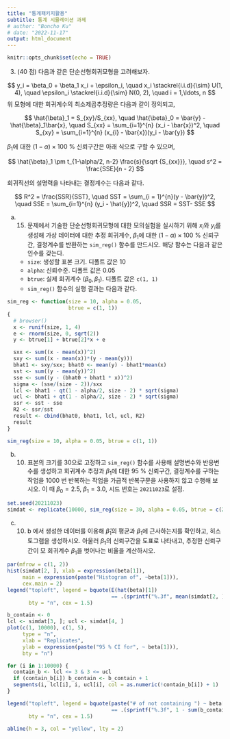 ```yaml
---
title: "통계패키지활용"
subtitle: 통계 시뮬레이션 과제
# author: "Boncho Ku"
# date: "2022-11-17"
output: html_document
---
```


```r
knitr::opts_chunk$set(echo = TRUE)
```


3. (40 점) 다음과 같은 단순선형회귀모형을 고려해보자. 


$$
y_i = \beta_0 + \beta_1 x_i + \epsilon_i, \quad x_i \stackrel{i.i.d}{\sim} U(1, 4), \quad \epsilon_i \stackrel{i.i.d}{\sim} N(0, 2), \quad i = 1,\ldots, n
$$
위 모형에 대한 회귀계수의 최소제곱추정량은 다음과 같이 정의되고, 


$$
\hat{\beta}_1 = S_{xy}/S_{xx}, \quad \hat{\beta}_0 = \bar{y} - \hat{\beta}_1\bar{x}, \quad S_{xx} = \sum_{i=1}^{n} (x_i - \bar{x})^2, \quad 
S_{xy} = \sum_{i=1}^{n} (x_{i} - \bar{x})(y_i - \bar{y})
$$

$\beta_1$에 대한 $(1-\alpha) \times 100$ % 신뢰구간은 아래 식으로 구할 수 있으며, 


$$
\hat{\beta}_1 \pm t_{1-\alpha/2, n-2} \frac{s}{\sqrt {S_{xx}}}, \quad s^2 = \frac{SSE}{n - 2}
$$


회귀직선의 설명력을 나타내는 결정계수는 다음과 같다. 



$$
R^2 = \frac{SSR}{SST}, \quad SST = \sum_{i = 1}^{n}(y - \bar{y})^2, \quad SSE = \sum_{i=1}^{n} (y_i - \hat{y})^2, \quad SSR = SST- SSE
$$


a. (15) 문제에서 기술한 단순선형회귀모형에 대한 모의실험을 실시하기 위해 $x_i$와 $y_i$를 생성해 가상 데이터에 대한 추정 회귀계수, $\beta_1$에 대한 
$(1-\alpha)\times 100$ % 신뢰구간, 결정계수를 반환하는 `sim_reg()` 함수를 만드시오. 해당 함수는 다음과 같은 인수를 갖는다. 
   - `size`: 생성할 표본 크기. 디폴트 값은 10
   - `alpha`: 신뢰수준. 디폴트 값은 0.05
   - `btrue`: 실제 회귀계수 $(\beta_0, \beta_1)$. 디폴트 값은 `c(1, 1)`
   - `sim_reg()` 함수의 실행 결과는 다음과 같다.  


```r
sim_reg <- function(size = 10, alpha = 0.05, 
                    btrue = c(1, 1)) 
{
  # browser()
  x <- runif(size, 1, 4)
  e <- rnorm(size, 0, sqrt(2))
  y <- btrue[1] + btrue[2]*x + e

  sxx <- sum((x - mean(x))^2)
  sxy <- sum((x - mean(x))*(y - mean(y)))
  bhat1 <- sxy/sxx; bhat0 <- mean(y) - bhat1*mean(x)
  sst <- sum((y - mean(y))^2)
  sse <- sum((y - (bhat0 + bhat1 * x))^2)
  sigma <- (sse/(size - 2))/sxx
  lcl <- bhat1 - qt(1 - alpha/2, size - 2) * sqrt(sigma)
  ucl <- bhat1 + qt(1 - alpha/2, size - 2) * sqrt(sigma)
  ssr <- sst - sse
  R2 <- ssr/sst
  result <- cbind(bhat0, bhat1, lcl, ucl, R2)
  result
}


```


```r
sim_reg(size = 10, alpha = 0.05, btrue = c(1, 1))
```


b. (10) 표본의 크기를 30으로 고정하고 `sim_reg()` 함수를 사용해 설명변수와 반응변수를 생성하고 회귀계수 추정과 $\beta_1$에 대한 95 % 신뢰구간, 결정계수를 구하는 작업을 1000 번 반복하는 작업을 가급적 반복구문을 사용하지 않고 수행해 보시오. 이 때 $\beta_0 = 2.5$, $\beta_1 = 3.0$, 시드 번호는 `20211023`로 설정. 

```r
set.seed(20211023)
simdat <- replicate(10000, sim_reg(size = 30, alpha = 0.05, btrue = c(2.5, 3.0)), simplify = TRUE)
```


c. (10) b 에서 생성한 데이터를 이용해 $\hat{\beta}_1$의 평균과 $\beta_1$에 근사하는지를 확인하고, 히스토그램을 생성하시오. 아울러 $\beta_1$의 신뢰구간을 도표로 나타내고, 추정한 신뢰구간이 모 회귀계수 $\beta_1$을 벗어나는 비율을 계산하시오. 


```r
par(mfrow = c(1, 2))
hist(simdat[2, ], xlab = expression(beta[1]), 
     main = expression(paste("Histogram of", ~beta[1])), 
     cex.main = 2)
legend("topleft", legend = bquote(E(hat(beta)[1]) 
                                  == .(sprintf("%.3f", mean(simdat[2, ])))), 
       bty = "n", cex = 1.5)

b_contain <- 0
lcl <- simdat[3, ]; ucl <- simdat[4, ]
plot(c(1, 10000), c(1, 5), 
     type = "n", 
     xlab = "Replicates", 
     ylab = expression(paste("95 % CI for", ~ beta[1])), 
     bty = "n")

for (i in 1:10000) {
  contain_b <- lcl <= 3 & 3 <= ucl
  if (contain_b[i]) b_contain <- b_contain + 1
  segments(i, lcl[i], i, ucl[i], col = as.numeric(!contain_b[i]) + 1)
}

legend("topleft", legend = bquote(paste("# of not containing ") ~ beta[1] 
                                  == .(sprintf("%.3f", 1 - sum(b_contain)/10000))), 
       bty = "n", cex = 1.5)

abline(h = 3, col = "yellow", lty = 2)


```
